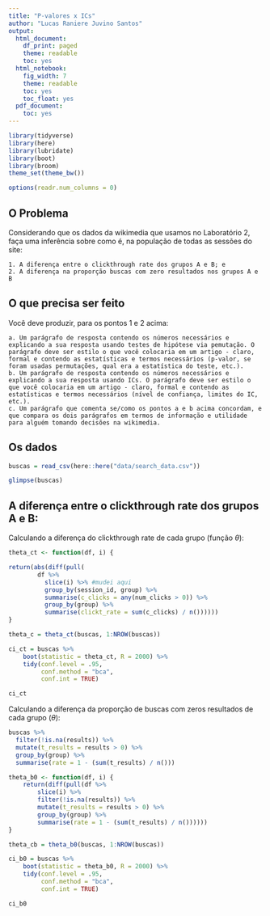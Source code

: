 ```yaml
---
title: "P-valores x ICs"
author: "Lucas Raniere Juvino Santos"
output:
  html_document:
    df_print: paged
    theme: readable
    toc: yes
  html_notebook:
    fig_width: 7
    theme: readable
    toc: yes
    toc_float: yes
  pdf_document:
    toc: yes
---
```


```r
library(tidyverse)
library(here)
library(lubridate)
library(boot)
library(broom)
theme_set(theme_bw())

options(readr.num_columns = 0)
```


## O Problema

Considerando que os dados da wikimedia que usamos no Laboratório 2, faça uma inferência sobre como é, na população de todas as sessões do site:

    1. A diferença entre o clickthrough rate dos grupos A e B; e
    2. A diferença na proporção buscas com zero resultados nos grupos A e B
    
## O que precisa ser feito

Você deve produzir, para os pontos 1 e 2 acima:

    a. Um parágrafo de resposta contendo os números necessários e explicando a sua resposta usando testes de hipótese via pemutação. O parágrafo deve ser estilo o que você colocaria em um artigo - claro, formal e contendo as estatísticas e termos necessários (p-valor, se foram usadas permutações, qual era a estatística do teste, etc.).
    b. Um parágrafo de resposta contendo os números necessários e explicando a sua resposta usando ICs. O parágrafo deve ser estilo o que você colocaria em um artigo - claro, formal e contendo as estatísticas e termos necessários (nível de confiança, limites do IC, etc.).
    c. Um parágrafo que comenta se/como os pontos a e b acima concordam, e que compara os dois parágrafos em termos de informação e utilidade para alguém tomando decisões na wikimedia.


## Os dados

```r
buscas = read_csv(here::here("data/search_data.csv"))

glimpse(buscas)
```

## A diferença entre o clickthrough rate dos grupos A e B:

Calculando a diferença do clickthrough rate de cada grupo (função $\theta$):

```r

theta_ct <- function(df, i) {

return(abs(diff(pull(
        df %>%
          slice(i) %>% #mudei aqui
          group_by(session_id, group) %>%
          summarise(c_clicks = any(num_clicks > 0)) %>%
          group_by(group) %>%
          summarise(clickt_rate = sum(c_clicks) / n())))))
}
```

```r

theta_c = theta_ct(buscas, 1:NROW(buscas))

```


```r

ci_ct = buscas %>%
    boot(statistic = theta_ct, R = 2000) %>%
    tidy(conf.level = .95,
         conf.method = "bca",
         conf.int = TRUE)

ci_ct
```


Calculando a diferença da proporção de buscas com zeros resultados de cada grupo ($\theta$):

```r
buscas %>%
  filter(!is.na(results)) %>%
  mutate(t_results = results > 0) %>%
  group_by(group) %>%
  summarise(rate = 1 - (sum(t_results) / n()))
```

```r
theta_b0 <- function(df, i) {
    return(diff(pull(df %>%
        slice(i) %>%
        filter(!is.na(results)) %>%
        mutate(t_results = results > 0) %>%
        group_by(group) %>%
        summarise(rate = 1 - (sum(t_results) / n())))))
}
```

```r
theta_cb = theta_b0(buscas, 1:NROW(buscas))
```

```r
ci_b0 = buscas %>%
    boot(statistic = theta_b0, R = 2000) %>%
    tidy(conf.level = .95,
         conf.method = "bca",
         conf.int = TRUE)

ci_b0
```

